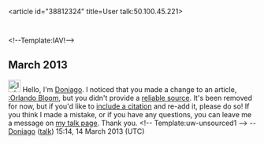 <article id="38812324" title=User talk:50.100.45.221>
	<talkpage id="38812324" title="User talk:50.100.45.221">
&lt;!--Template:IAV!--&gt;
== March 2013 ==

[[Image:Information.svg|25px|alt=|link=]] Hello, I'm [[User:Doniago|Doniago]]. I noticed that you made a change to an article, [[:Orlando Bloom]], but you didn't provide a [[Wikipedia:Identifying reliable sources|reliable source]]. It's been removed for now, but if you'd like to [[Wikipedia:Citing sources|include a citation]] and re-add it, please do so! If you think I made a mistake, or if you have any questions, you can leave me a message on [[User_talk:Doniago|my talk page]]. Thank you. &lt;!-- Template:uw-unsourced1 --&gt; -- [[User:Doniago|Doniago]] ([[User talk:Doniago|talk]]) 15:14, 14 March 2013 (UTC)
	</talkpage>
</article>
